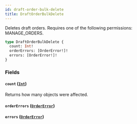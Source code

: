 ```yaml
---
id: draft-order-bulk-delete
title: DraftOrderBulkDelete
---
```


Deletes draft orders. Requires one of the following permissions: MANAGE_ORDERS.

```graphql
type DraftOrderBulkDelete {
  count: Int!
  orderErrors: [OrderError!]!
  errors: [OrderError!]!
}
```

### Fields

#### `count` ([`Int`](../../../developer/api-reference/scalars/int))

Returns how many objects were affected.

#### `orderErrors` ([`OrderError`](../../../developer/api-reference/objects/order-error))

#### `errors` ([`OrderError`](../../../developer/api-reference/objects/order-error))
